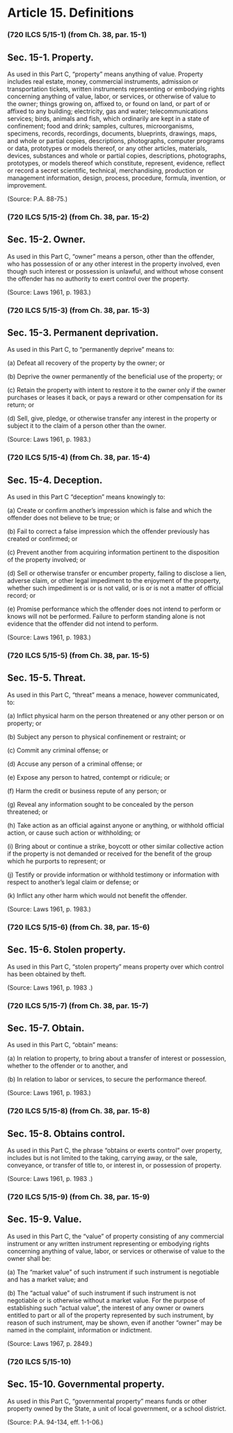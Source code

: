 # Article 15. Definitions {.unnumbered}

### (720 ILCS 5/15-1) (from Ch. 38, par. 15-1)
## Sec. 15-1. Property.
<p>As used in this Part C, "property" means anything of value. Property includes real estate, money, commercial instruments, admission or transportation tickets, written instruments representing or embodying rights concerning anything of value, labor, or services, or otherwise of value to the owner; things growing on, affixed to, or found on land, or part of or affixed to any building; electricity, gas and water; telecommunications services; birds, animals and fish, which ordinarily are kept in a state of confinement; food and drink; samples, cultures, microorganisms, specimens, records, recordings, documents, blueprints, drawings, maps, and whole or partial copies, descriptions, photographs, computer programs or data, prototypes or models thereof, or any other articles, materials, devices, substances and whole or partial copies, descriptions, photographs, prototypes, or models thereof which constitute, represent, evidence, reflect or record a secret scientific, technical, merchandising, production or management information, design, process, procedure, formula, invention, or improvement.</p><p>(Source: P.A. 88-75.)</p>### (720 ILCS 5/15-2) (from Ch. 38, par. 15-2)
## Sec. 15-2. Owner.
<p>As used in this Part C, "owner" means a person, other than the offender, who has possession of or any other interest in the property involved, even though such interest or possession is unlawful, and without whose consent the offender has no authority to exert control over the property.</p><p>(Source: Laws 1961, p. 1983.)</p>### (720 ILCS 5/15-3) (from Ch. 38, par. 15-3)
## Sec. 15-3. Permanent deprivation.
<p>As used in this Part C, to "permanently deprive" means to:</p><p class='subsection'>\(a) Defeat all recovery of the property by the owner; or</p><p class='subsection'>\(b) Deprive the owner permanently of the beneficial use of the property; or</p><p class='subsection'>\(c) Retain the property with intent to restore it to the owner only if the owner purchases or leases it back, or pays a reward or other compensation for its return; or</p><p class='subsection'>\(d) Sell, give, pledge, or otherwise transfer any interest in the property or subject it to the claim of a person other than the owner.</p><p>(Source: Laws 1961, p. 1983.)</p>### (720 ILCS 5/15-4) (from Ch. 38, par. 15-4)
## Sec. 15-4. Deception.
<p>As used in this Part C "deception" means knowingly to:</p><p class='subsection'>\(a) Create or confirm another's impression which is false and which the offender does not believe to be true; or</p><p class='subsection'>\(b) Fail to correct a false impression which the offender previously has created or confirmed; or</p><p class='subsection'>\(c) Prevent another from acquiring information pertinent to the disposition of the property involved; or</p><p class='subsection'>\(d) Sell or otherwise transfer or encumber property, failing to disclose a lien, adverse claim, or other legal impediment to the enjoyment of the property, whether such impediment is or is not valid, or is or is not a matter of official record; or</p><p class='subsection'>\(e) Promise performance which the offender does not intend to perform or knows will not be performed. Failure to perform standing alone is not evidence that the offender did not intend to perform.</p><p>(Source: Laws 1961, p. 1983.)</p>### (720 ILCS 5/15-5) (from Ch. 38, par. 15-5)
## Sec. 15-5. Threat.
<p>As used in this Part C, "threat" means a menace, however communicated, to:</p><p class='subsection'>\(a) Inflict physical harm on the person threatened or any other person or on property; or</p><p class='subsection'>\(b) Subject any person to physical confinement or restraint; or</p><p class='subsection'>\(c) Commit any criminal offense; or</p><p class='subsection'>\(d) Accuse any person of a criminal offense; or</p><p class='subsection'>\(e) Expose any person to hatred, contempt or ridicule; or</p><p class='subsection'>\(f) Harm the credit or business repute of any person; or</p><p class='subsection'>\(g) Reveal any information sought to be concealed by the person threatened; or</p><p class='subsection'>\(h) Take action as an official against anyone or anything, or withhold official action, or cause such action or withholding; or</p><p class='item'>\(i) Bring about or continue a strike, boycott or other similar collective action if the property is not demanded or received for the benefit of the group which he purports to represent; or</p><p class='subsection'>\(j) Testify or provide information or withhold testimony or information with respect to another's legal claim or defense; or</p><p class='subsection'>\(k) Inflict any other harm which would not benefit the offender.</p><p>(Source: Laws 1961, p. 1983.)</p>### (720 ILCS 5/15-6) (from Ch. 38, par. 15-6)
## Sec. 15-6. Stolen property.
<p>As used in this Part C, "stolen property" means property over which control has been obtained by theft.</p><p>(Source: Laws 1961, p. 1983 .)</p>### (720 ILCS 5/15-7) (from Ch. 38, par. 15-7)
## Sec. 15-7. Obtain.
<p>As used in this Part C, "obtain" means:</p><p class='subsection'>\(a) In relation to property, to bring about a transfer of interest or possession, whether to the offender or to another, and</p><p class='subsection'>\(b) In relation to labor or services, to secure the performance thereof.</p><p>(Source: Laws 1961, p. 1983.)</p>### (720 ILCS 5/15-8) (from Ch. 38, par. 15-8)
## Sec. 15-8. Obtains control.
<p>As used in this Part C, the phrase "obtains or exerts control" over property, includes but is not limited to the taking, carrying away, or the sale, conveyance, or transfer of title to, or interest in, or possession of property.</p><p>(Source: Laws 1961, p. 1983 .)</p>### (720 ILCS 5/15-9) (from Ch. 38, par. 15-9)
## Sec. 15-9. Value.
<p>As used in this Part C, the "value" of property consisting of any commercial instrument or any written instrument representing or embodying rights concerning anything of value, labor, or services or otherwise of value to the owner shall be:</p><p class='subsection'>\(a) The "market value" of such instrument if such instrument is negotiable and has a market value; and</p><p class='subsection'>\(b) The "actual value" of such instrument if such instrument is not negotiable or is otherwise without a market value. For the purpose of establishing such "actual value", the interest of any owner or owners entitled to part or all of the property represented by such instrument, by reason of such instrument, may be shown, even if another "owner" may be named in the complaint, information or indictment.</p><p>(Source: Laws 1967, p. 2849.)</p>### (720 ILCS 5/15-10)
## Sec. 15-10. Governmental property.
<p>As used in this Part C, "governmental property" means funds or other property owned by the State, a unit of local government, or a school district.</p><p>(Source: P.A. 94-134, eff. 1-1-06.)</p>